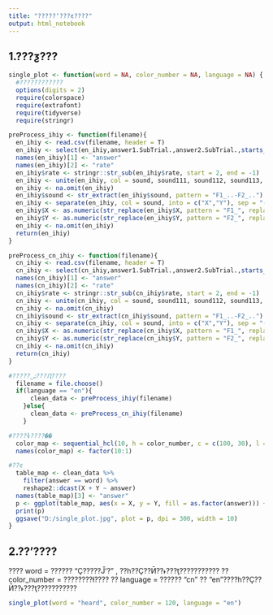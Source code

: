 ```yaml
---
title: "?????ʻ???ͼ????"
output: html_notebook
---
```


## 1.???ƺ???
```r
single_plot <- function(word = NA, color_number = NA, language = NA) {
  #????????????
  options(digits = 2)
  require(colorspace)
  require(extrafont)
  require(tidyverse)
  require(stringr)

preProcess_ihiy <- function(filename){
  en_ihiy <- read.csv(filename, header = T)
  en_ihiy <- select(en_ihiy,answer1.SubTrial.,answer2.SubTrial.,starts_with("sound"))
  names(en_ihiy)[1] <- "answer"
  names(en_ihiy)[2] <- "rate"
  en_ihiy$rate <- stringr::str_sub(en_ihiy$rate, start = 2, end = -1)
  en_ihiy <- unite(en_ihiy, col = sound, sound111, sound112, sound113, sound114, sound115, sound121, sound122, sound123, sound124, sound125)
  en_ihiy <- na.omit(en_ihiy)
  en_ihiy$sound <- str_extract(en_ihiy$sound, pattern = "F1_..-F2_..")
  en_ihiy <- separate(en_ihiy, col = sound, into = c("X","Y"), sep = "-")
  en_ihiy$X <- as.numeric(str_replace(en_ihiy$X, pattern = "F1_", replacement = ""))
  en_ihiy$Y <- as.numeric(str_replace(en_ihiy$Y, pattern = "F2_", replacement = ""))
  en_ihiy <- na.omit(en_ihiy)
  return(en_ihiy)
}

preProcess_cn_ihiy <- function(filename){
  cn_ihiy <- read.csv(filename, header = T)
  cn_ihiy <- select(cn_ihiy,answer1.SubTrial.,answer2.SubTrial.,starts_with("sound"))
  names(cn_ihiy)[1] <- "answer"
  names(cn_ihiy)[2] <- "rate"
  cn_ihiy$rate <- stringr::str_sub(cn_ihiy$rate, start = 2, end = -1)
  cn_ihiy <- unite(cn_ihiy, col = sound, sound111, sound112, sound113, sound114, sound115, sound121, sound122, sound123, sound124, sound125)
  cn_ihiy <- na.omit(cn_ihiy)
  cn_ihiy$sound <- str_extract(cn_ihiy$sound, pattern = "F1_..-F2_..")
  cn_ihiy <- separate(cn_ihiy, col = sound, into = c("X","Y"), sep = "-")
  cn_ihiy$X <- as.numeric(str_replace(cn_ihiy$X, pattern = "F1_", replacement = ""))
  cn_ihiy$Y <- as.numeric(str_replace(cn_ihiy$Y, pattern = "F2_", replacement = ""))
  cn_ihiy <- na.omit(cn_ihiy)
  return(cn_ihiy)
}

#?????ݽ???Ԥ????
  filename = file.choose()
  if(language == "en"){
      clean_data <- preProcess_ihiy(filename)
    }else{
      clean_data <- preProcess_cn_ihiy(filename)
    }

#????ɫ????��
  color_map <- sequential_hcl(10, h = color_number, c = c(100, 30), l = c(50, 90))
  names(color_map) <- factor(10:1)

#??ͼ
  table_map <- clean_data %>% 
    filter(answer == word) %>% 
    reshape2::dcast(X + Y ~ answer)
  names(table_map)[3] <- "answer"
  p <- ggplot(table_map, aes(x = X, y = Y, fill = as.factor(answer))) + geom_tile(show.legend = F) + scale_fill_manual(values = color_map) + theme_bw(base_size = 18) + coord_equal(ratio = 1) + xlim(0,16) + ylim(0,20) + theme(panel.grid = element_blank())
  print(p)
  ggsave("D:/single_plot.jpg", plot = p, dpi = 300, width = 10)
}
```

## 2.??ʼ????

???? word = ?????? "Ҫ?????Ĵʻ?" , ??һ??Ҫ??Ӣ??˫???ţ???????????
?? color_number = ????????ɫ????
?? language = ?????? "cn" ?? "en"????һ??Ҫ??Ӣ??˫???ţ???????????
```r
single_plot(word = "heard", color_number = 120, language = "en")
```

